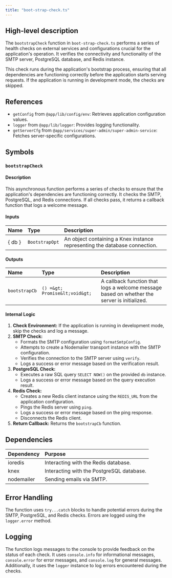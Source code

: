 ```yaml
---
title: "boot-strap-check.ts"
---
```


## High-level description
The `bootstrapCheck` function in `boot-strap-check.ts` performs a series of health checks on external services and configurations crucial for the application's operation. It verifies the connectivity and functionality of the SMTP server, PostgreSQL database, and Redis instance. 

This check runs during the application's bootstrap process, ensuring that all dependencies are functioning correctly before the application starts serving requests. If the application is running in development mode, the checks are skipped.

## References
- `getConfig` from `@app/lib/config/env`: Retrieves application configuration values.
- `logger` from `@app/lib/logger`: Provides logging functionality.
- `getServerCfg` from `@app/services/super-admin/super-admin-service`: Fetches server-specific configurations.

## Symbols

### `bootstrapCheck`
#### Description
This asynchronous function performs a series of checks to ensure that the application's dependencies are functioning correctly. It checks the SMTP, PostgreSQL, and Redis connections. If all checks pass, it returns a callback function that logs a welcome message.

#### Inputs
| Name | Type | Description |
|:-----|:-----|:------------|
| { db } | `BootstrapOpt` | An object containing a Knex instance representing the database connection. |

#### Outputs
| Name | Type | Description |
|:-----|:-----|:------------|
| `bootstrapCb` | `() =&gt; Promise&lt;void&gt;` | A callback function that logs a welcome message based on whether the server is initialized. |

#### Internal Logic
1. **Check Environment:** If the application is running in development mode, skip the checks and log a message.
2. **SMTP Check:**
   - Formats the SMTP configuration using `formatSmtpConfig`.
   - Attempts to create a Nodemailer transport instance with the SMTP configuration.
   - Verifies the connection to the SMTP server using `verify`.
   - Logs a success or error message based on the verification result.
3. **PostgreSQL Check:**
   - Executes a raw SQL query `SELECT NOW()` on the provided `db` instance.
   - Logs a success or error message based on the query execution result.
4. **Redis Check:**
   - Creates a new Redis client instance using the `REDIS_URL` from the application configuration.
   - Pings the Redis server using `ping`.
   - Logs a success or error message based on the ping response.
   - Disconnects the Redis client.
5. **Return Callback:** Returns the `bootstrapCb` function.

## Dependencies
| Dependency | Purpose |
|:-----------|:--------|
| ioredis | Interacting with the Redis database. |
| knex | Interacting with the PostgreSQL database. |
| nodemailer | Sending emails via SMTP. |

## Error Handling
The function uses `try...catch` blocks to handle potential errors during the SMTP, PostgreSQL, and Redis checks. Errors are logged using the `logger.error` method.

## Logging
The function logs messages to the console to provide feedback on the status of each check. It uses `console.info` for informational messages, `console.error` for error messages, and `console.log` for general messages. Additionally, it uses the `logger` instance to log errors encountered during the checks. 
